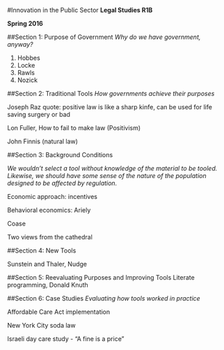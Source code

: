#Innovation in the Public Sector 
**Legal Studies R1B**

**Spring 2016**


##Section 1: Purpose of Government 
*Why do we have government, anyway?* 

1. Hobbes
2. Locke
3. Rawls 
4. Nozick 


##Section 2: Traditional Tools 
*How governments achieve their purposes* 

Joseph Raz quote: positive law is like a sharp kinfe, can be used for life saving surgery or bad

Lon Fuller, How to fail to make law (Positivism)

John Finnis (natural law) 


##Section 3: Background Conditions 

*We wouldn't select a tool without knowledge of the material to be tooled. Likewise, we should have some sense of the nature of the population designed to be affected by regulation.* 

Economic approach: incentives 

Behavioral economics: Ariely 

Coase 

Two views from the cathedral 

##Section 4: New Tools 

Sunstein and Thaler, Nudge 

##Section 5: Reevaluating Purposes and Improving Tools 
Literate programming, Donald Knuth


##Section 6: Case Studies 
*Evaluating how tools worked in practice*

Affordable Care Act implementation 

New York City soda law

Israeli day care study - "A fine is a price" 
